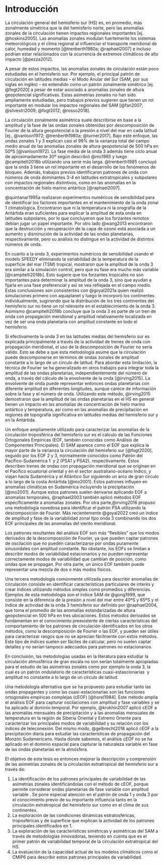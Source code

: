 # Introducción {#intro}

La circulación general del hemisferio sur (HS) es, en promedio, más zonalmente simétrica que la del hemisferio norte, pero las anomalías zonales de la circulación tienen impactos regionales importantes [ej. @hoskins2005].
Las anomalías zonales modulan fuertemente los sistemas meteorológicos y el clima regional al influenciar el transporte meridional de calor, humedad y momento [@trenberth1980a; @raphael2007] e incluso podrían estar relacionados con la ocurrencia de extremos climáticos de alto impacto [@pezza2012].

A pesar de estos impactos, las anomalías zonales de circulación están poco estudiadas en el hemisferio sur.
Por ejemplo, el principal patrón de circulación en latitudes medias -- el Modo Anular del Sur (SAM, por sus siglas en inglés) -- es entendido como un patrón zonalmente simétrico [ej. @fogt2020] a pesar de estar asociado a anomalías zonales de altura geopotencial significativas.
Estas asimetrías zonales no han sido ampliamente estudiadas, pero trabajos previos sugieren que tienen un rol importante en modular los impactos regionales del SAM [@fan2007; @silvestri2009; @fogt2012; @rosso2018].

La circulación zonalmente asimétrica suele describirse en base a la amplitud y la fase de las ondas zonales obtenidas por descomposición de Fourier de la altura geopotencial o la presión a nivel del mar en cada latitud [ej., @vanloon1972; @trenberth1980a; @turner2017].
Bajo este enfoque, las ondas zonales 1 y 3 explican casi el 99% de la varianza total del campo medio anual de las anomalías zonales de altura geopotencial de 500 hPa en 50ºS [@vanloon1972].
La fase media de la onda 3 además tiene ciclo anual de aproximadamente 30º según describió @mo1985 y luego @campitelli2018b utilizando una serie más larga.
@trenberth1985 concluyó que la onda 3 tiene un rol importante en el desarrollo de los fenómenos de bloqueo.
Además, trabajos previos identificaron patrones de onda con números de onda dominantes 3-4 en latitudes extratropicales y subpolares con impactos regionales distintivos, como en las anomalías en la concentración de hielo marino antártico [@raphael2007].

@quintanar1995a realizaron experimentos numéricos de sensibilidad para de identificar los factores importantes en el mantenimiento de la onda zonal 1 climatológica.
Encontraron que ni la temperatura ni la orografía de la Antártida eran suficientes para explicar la amplitud de esta onda en latitudes subpolares, por lo que concluyeron que los forzantes remotos debían jugar un papel importante.
Por otro lado @wang2013 encontraron que la destrucción y recuperación de la capa de ozono está asociada a un aumento y disminución de la actividad de las ondas planetarias, respectivamente, pero su análisis no distingue en la actividad de distintos números de onda.

En cuanto a la onda 3, experimentos numéricos de sensibilidad usando el modelo SPEEDY eliminando la variabilidad de la temperatura de la superficie del mar (TSM) tropical, mostraron que la amplitud de la onda 3 era similar a la simulación control, pero que su fase era mucho más variable [@campitelli2018b].
Esto sugiere que los forzantes tropicales no son importantes para determinar la amplitud de la onda 3, sino que ayudan a fijarla en una fase preferencial y así se vea reflejada en el campo medio.
Estas conclusiones son consistentes con @goyal2021a quien realizó simulaciones primero con aquaplanet y luego le incorporó los continentes individualmente, sugiriendo que la distribución de los tres continentes del hemisferio sur no tiene un rol relevante en el establecimiento de la onda 3.
Asimismo @campitelli2018b concluye que la onda 3 es parte de un tren de onda con propagación meridional y amplitud relativamente localizada en vez de ser una onda planetaria con amplitud constante en todo el hemisferio.

Si efectivamente la onda 3 en las latitudes medias del hemisferio sur es explicada principalmente a través de la actividad de trenes de onda con propagación meridional, el uso de la descomposición de Fourier no sería válido.
Esto se debe a que esta metodología asume que la circulación puede descomponerse en términos de ondas zonales de amplitud constante a lo largo de un círculo de latitud.
Para abordar esta limitación, la técnica de Fourier se ha generalizado en otros trabajos para integrar toda la amplitud de las ondas planetarias, independientemente del número de onda, a través del cálculo de la envolvente de la onda [@irving2015].
La envolvente de onda puede representar entonces ondas planetarias con diferente amplitud en diferentes longitudes, aunque carece de información sobre la fase y el número de onda.
Utilizando este método, @irving2015 demostraron que la amplitud de las ondas planetarias en el HS en general tienen un impacto en las anomalías de concentración de hielo marino antártico y temperatura, así como en las anomalías de precipitación en regiones de topografía significativa en latitudes medias del hemisferio sur y en la Antártida.

Un enfoque ampliamente utilizado para caracterizar las anomalías de la circulación troposférica del hemisferio sur es el cálculo de las Funciones Ortogonales Empíricas (EOF, también conocidas como Análisis de Componentes Principales).
El SAM aparece como el EOF que explica la mayor parte de la varianza la circulación del hemisferio sur [@fogt2020], seguido por los EOF 2 y 3, normalmente conocidos como Patrón del Pacífico-Sudamérica 1  y 2 (PSA1 y PSA2), respectivamente.
Éstos describen trenes de ondas con propagación meridional que se originan en el Pacífico ecuatorial oriental y en el sector australiano-océano Índico, y viajan hacia Sudamérica y el Atlántico Sur siguiendo un arco de gran círculo a lo largo de la costa Antártida [@mo2001].
Estos patrones influyen en anomalías climáticas en Sudamérica incluyendo la precipitación [@mo2001].
Aunque estos patrones suelen derivarse aplicando EOF a anomalías temporales, @raphael2003 también aplicó métodos EOF específicamente a anomalías zonales.
Por otra parte,@irving2016 propuso una metodología novedosa para identificar el patrón PSA utilizando la descomposición de Fourier.
Más recientemente @goyal2022 creó un índice de amplitud y fase de la variabilidad zonal tipo onda 3 combinando los dos EOF principales de las anomalías del viento meridional.

Los patrones resultantes del análisis EOF son más "flexibles" que los modos derivados de la descomposición de Fourier, ya que pueden captar patrones de oscilación que no pueden caracterizarse por ondas puramente sinusoidales con amplitud constante.
No obstante, los EOFs se limitan a describir modos de variabilidad estacionarios y no pueden representar correctamente modos de variabilidad que cambian de posición, como ondas que se propagan.
Por otra parte, un único EOF también puede representar una mezcla de dos o más modos físicos.

Una tercera metodología comúnmente utilizada para describir anomalías de circulación consiste en identificar características particulares de interés y crear índices utilizando métodos simples como promedios y diferencias.
Ejemplos de esta metodología son el índice SAM de @gong1999, que consiste en la diferencia de la presión a nivel del mar entre 40ºS y 65ºS y el índice de actividad de la onda 3 hemisferio sur definido por @raphael2004, que toma el promedio de las anomalías estandarizadas de altura geopotencial en 500 hPa en tres ubicaciones.
Estos métodos derivados se fundamentan en el conocimiento preexistente de ciertas características del comportamiento de los patrones de circulación identificados en los otros métodos, como la descomposición de Fourier o las EOF, y pueden ser útiles para caracterizar rasgos que no se aprecian fácilmente con estos métodos.
Este tipo de índices suelen ser fáciles de calcular, pero no suelen captar detalles y no serían tampoco adecuados para patrones no estacionarios.

En conclusión, las metodologías usadas en la literatura para estudiar la circulación atmosférica de gran escala no son serían totalmente apropiadas para el estudio de las asimetrías zonales como por ejemplo la onda 3, la cual es un patrón ondulatorio de características cuasi-estascionarias  y amplitud no constante a lo largo de un círculo de latitud.

Una metodología alternativa que se ha propuesto para estudiar tanto las ondas propagantes y como las cuasi-estacionarias son las funciones ortogonales empíricas complejas (cEOF) [@horel1984].
Este método amplía el análisis EOF para capturar oscilaciones con amplitud y fase variables y se ha aplicado al dominio temporal.
Por ejemplo, @krokhin2007 aplicó cEOF a las anomalías mensuales de precipitación y a las anomalías mensuales de temperatura en la región de Siberia Oriental y Extremo Oriente para caracterizar los principales modos de variabilidad y su relación con los índices de teleconexión.
Del mismo modo, @gelbrecht2018 aplicó cEOF a la precipitación diaria para estudiar las características de propagación del Monzón Sudamericano.
Hasta donde sabemos, el análisis cEOF no se ha aplicado en el dominio espacial para capturar la naturaleza variable en fase de las ondas planetarias en la atmósfera.

El objetivo de esta tesis es entonces mejorar la descripción y comprensión de las asimetrías zonales de la circulación extratropical del hemisferio sur a través de:

1.  La identificación de los patrones principales de variabilidad de las asimetrías zonales identificándolas con el método de cEOF, porque permite considerar ondas planetarias de fase variable con amplitud variable . Se pone especial atención en el patrón de onda 1 y onda 3 por el conocimiento previo de su importante influencia tanto en la circulación extratropical del hemisferio sur como en el clima de sus continentes.
2.  La exploración de las condiciones dinámicas estratosféricas, troposféricas y de superficie que explican la actividad de los patrones principales identificados en 1.
3.  La exploración de las características simétricas y asimétricas del SAM a través de metodologías innovadoras, teniendo en cuenta que es el primer patrón de variabilidad temporal de la circulación extratropical del HS.
4.  La evaluación de la capacidad actual de los modelos climáticos como el CMIP6 para describir estos patrones principales de variabilidad.
